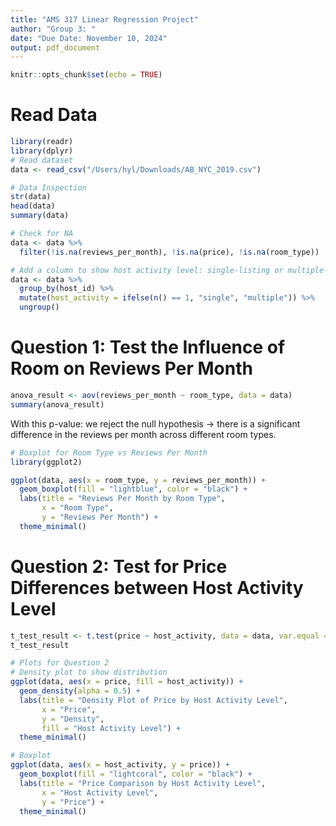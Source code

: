 ```yaml
---
title: "AMS 317 Linear Regression Project"
author: "Group 3: "
date: "Due Date: November 10, 2024"
output: pdf_document
---
```


```r
knitr::opts_chunk$set(echo = TRUE)
```

# Read Data
```r
library(readr)
library(dplyr)
# Read dataset
data <- read_csv("/Users/hyl/Downloads/AB_NYC_2019.csv")

# Data Inspection
str(data)
head(data)
summary(data)
```

```r
# Check for NA
data <- data %>%
  filter(!is.na(reviews_per_month), !is.na(price), !is.na(room_type))

# Add a column to show host activity level: single-listing or multiple-listing hosts
data <- data %>%
  group_by(host_id) %>%
  mutate(host_activity = ifelse(n() == 1, "single", "multiple")) %>%
  ungroup()
```

# Question 1: Test the Influence of Room on Reviews Per Month
```r
anova_result <- aov(reviews_per_month ~ room_type, data = data)
summary(anova_result)
```
With this p-value: we reject the null hypothesis -> there is a significant difference in the reviews per month across different room types.
```r
# Boxplot for Room Type vs Reviews Per Month
library(ggplot2)

ggplot(data, aes(x = room_type, y = reviews_per_month)) +
  geom_boxplot(fill = "lightblue", color = "black") +
  labs(title = "Reviews Per Month by Room Type",
       x = "Room Type",
       y = "Reviews Per Month") +
  theme_minimal()
```

# Question 2: Test for Price Differences between Host Activity Level
```r
t_test_result <- t.test(price ~ host_activity, data = data, var.equal = TRUE)
t_test_result
```
```r
# Plots for Question 2
# Density plot to show distribution
ggplot(data, aes(x = price, fill = host_activity)) +
  geom_density(alpha = 0.5) +
  labs(title = "Density Plot of Price by Host Activity Level",
       x = "Price",
       y = "Density",
       fill = "Host Activity Level") +
  theme_minimal()

# Boxplot
ggplot(data, aes(x = host_activity, y = price)) +
  geom_boxplot(fill = "lightcoral", color = "black") +
  labs(title = "Price Comparison by Host Activity Level",
       x = "Host Activity Level",
       y = "Price") +
  theme_minimal()
```



